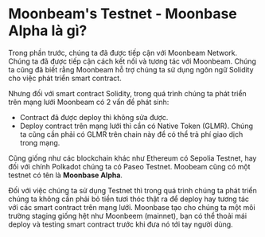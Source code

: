 # Moonbeam's Testnet - Moonbase Alpha là gì?

Trong phần trước, chúng ta đã được tiếp cận với Moonbeam Network. Chúng ta đã được tiếp cận cách kết nối và tương tác với Moonbeam. Chúng ta cũng đã biết rằng Moonbeam hỗ trợ chúng ta sử dụng ngôn ngữ Solidity cho việc phát triển smart contract.

Nhưng đối với smart contract Solidity, trong quá trình chúng ta phát triển trên mạng lưới Moonbeam có 2 vấn đề phát sinh:

- Contract đã được deploy thì không sửa được.
- Deploy contract trên mạng lưới thì cần có Native Token (GLMR). Chúng ta cũng cần phải có GLMR trên chain này để có thể trả phí giao dịch trong mạng.

Cũng giống như các blockchain khác như Ethereum có Sepolia Testnet, hay đối với chính Polkadot chúng ta có Paseo Testnet. Moobeam cũng có một testnet có tên là **Moonbase Alpha**.

Đối với việc chúng ta sử dụng Testnet thì trong quá trình chúng ta phát triển chúng ta không cần phải bỏ tiền tươi thóc thật ra để deploy hay tương tác với các smart contract trên mạng lưới. Moonbase tạo cho chúng ta một môi trường staging giống hệt như Moonbeem (mainnet), bạn có thể thoải mái deploy và testing smart contract trước khi đưa nó tới tay người dùng.

